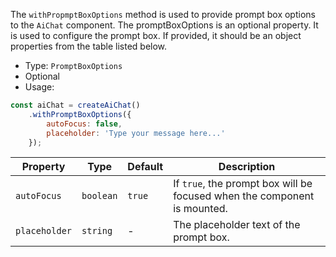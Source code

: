 The `withPropmptBoxOptions` method is used to provide prompt box options to the `AiChat` component.
The promptBoxOptions is an optional property. It is used to configure the prompt box.
If provided, it should be an object properties from the table listed below.

* Type: `PromptBoxOptions`
* Optional
* Usage:

```javascript
const aiChat = createAiChat()
    .withPromptBoxOptions({
        autoFocus: false,
        placeholder: 'Type your message here...'
    });
```

| Property | Type |  Default |Description |
| --- | --- | --- | --- |
| `autoFocus` | `boolean` | `true` | If `true`, the prompt box will be focused when the component is mounted. |
| `placeholder` | `string` | - | The placeholder text of the prompt box. |
